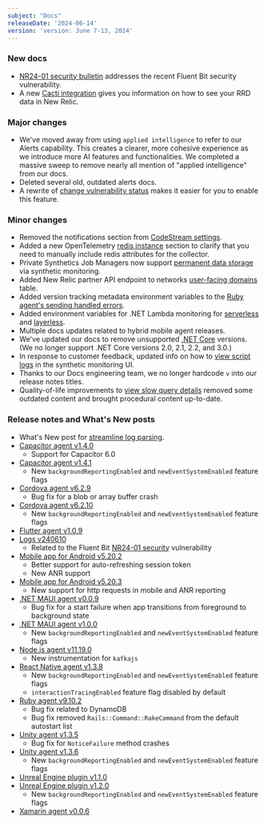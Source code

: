 ```yaml
---
subject: "Docs"
releaseDate: '2024-06-14'
version: 'version: June 7-13, 2024'
---
```


### New docs

* [NR24-01 security bulletin](/docs/security/new-relic-security/security-bulletins/security-bulletin-nr24-01) addresses the recent Fluent Bit security vulnerability.
* A new [Cacti integration](/docs/infrastructure/host-integrations/host-integrations-list/cacti-integration) gives you information on how to see your RRD data in New Relic.

### Major changes

* We've moved away from using `applied intelligence` to refer to our Alerts capability. This creates a clearer, more cohesive experience as we introduce more AI features and functionalities. We completed a massive sweep to remove nearly all mention of "applied intelligence" from our docs.
* Deleted several old, outdated alerts docs.
* A rewrite of [change vulnerability status](/docs/vulnerability-management/change-vulnerability-status) makes it easier for you to enable this feature.

### Minor changes

* Removed the notifications section from [CodeStream settings](/docs/codestream/codestream-settings/account-settings).
* Added a new OpenTelemetry [redis instance](/docs/more-integrations/open-source-telemetry-integrations/opentelemetry/best-practices/opentelemetry-best-practices-resources) section to clarify that you need to manually include redis attributes for the collector.
* Private Synthetics Job Managers now support [permanent data storage](/docs/synthetics/synthetic-monitoring/private-locations/job-manager-configuration/#permanent-data-storage) via synthetic monitoring.
* Added New Relic partner API endpoint to networks [user-facing domains](/docs/new-relic-solutions/get-started/networks/#user-facing-domains) table.
* Added version tracking metadata environment variables to the [Ruby agent's sending handled errors](/docs/apm/agents/ruby-agent/api-guides/sending-handled-errors-new-relic/#version-tracking).
* Added environment variables for .NET Lambda monitoring for [serverless](/docs/serverless-function-monitoring/aws-lambda-monitoring/enable-lambda-monitoring/configure-serverless-monitoring-aws-lambda/#dotnet) and [layerless](/docs/serverless-function-monitoring/aws-lambda-monitoring/enable-lambda-monitoring/enable-serverless-monitoring-aws-lambda-layerless/#dotnet).
* Multiple docs updates related to hybrid mobile agent releases.
* We've updated our docs to remove unsupported [.NET Core](/docs/apm/agents/net-agent/getting-started/net-agent-compatibility-requirements-net-core) versions. (We no longer support .NET Core versions 2.0, 2.1, 2.2, and 3.0.)
* In response to customer feedback, updated info on how to [view script logs](/docs/synthetics/synthetic-monitoring/using-monitors/view-simple-scripted-monitor-results/#viewing-logs) in the synthetic monitoring UI.
* Thanks to our Docs engineering team, we no longer hardcode `v` into our release notes titles.
* Quality-of-life improvements to [view slow query details](/docs/apm/apm-ui-pages/monitoring/view-slow-query-details) removed some outdated content and brought procedural content up-to-date.

### Release notes and What's New posts

* What's New post for [streamline log parsing](/whats-new/2024/06/whats-new-06-11-click-to-parse).
* [Capacitor agent v1.4.0](src/content/docs/release-notes/mobile-release-notes/capacitor-release-notes/capacitor-agent-140)
    * Support for Capacitor 6.0
* [Capacitor agent v1.4.1](/docs/release-notes/mobile-release-notes/capacitor-release-notes/capacitor-agent-141)
    * New `backgroundReportingEnabled` and `newEventSystemEnabled` feature flags
* [Cordova agent v6.2.9](/docs/release-notes/mobile-release-notes/cordova-release-notes/cordova-agent-629)
    * Bug fix for a blob or array buffer crash
* [Cordova agent v6.2.10](/docs/release-notes/mobile-release-notes/cordova-release-notes/cordova-agent-6210)
    * New `backgroundReportingEnabled` and `newEventSystemEnabled` feature flags
* [Flutter agent v1.0.9](/docs/release-notes/mobile-release-notes/flutter-release-notes/flutter-agent-109)
* [Logs v240610](/docs/release-notes/logs-release-notes/logs-24-06-10.mdx)
    * Related to the Fluent Bit [NR24-01 security](/docs/security/new-relic-security/security-bulletins/security-bulletin-nr24-01) vulnerability
* [Mobile app for Android v5.20.2](/docs/release-notes/mobile-apps-release-notes/new-relic-android-release-notes/new-relic-android-5202)
    * Better support for auto-refreshing session token
    * New ANR support
* [Mobile app for Android v5.20.3](/docs/release-notes/mobile-apps-release-notes/new-relic-android-release-notes/new-relic-android-5203)
    * New support for http requests in mobile and ANR reporting
* [.NET MAUI agent v0.0.9](/docs/release-notes/mobile-release-notes/net-maui-release-notes/net-maui-agent-009)
    * Bug fix for a start failure when app transitions from foreground to background state
* [.NET MAUI agent v1.0.0](/docs/release-notes/mobile-release-notes/net-maui-release-notes/net-maui-agent-100)
    * New `backgroundReportingEnabled` and `newEventSystemEnabled` feature flags
* [Node.js agent v11.19.0](/docs/release-notes/agent-release-notes/nodejs-release-notes/node-agent-11-19-0)
    * New instrumentation for `kafkajs`
* [React Native agent v1.3.8](/docs/release-notes/mobile-release-notes/react-native-release-notes/react-native-agent-138)
    * New `backgroundReportingEnabled` and `newEventSystemEnabled` feature flags
    * `interactionTracingEnabled` feature flag disabled by default
* [Ruby agent v9.10.2](/docs/release-notes/agent-release-notes/ruby-release-notes/ruby-agent-9-10-2)
    * Bug fix related to DynamoDB
    * Bug fix removed `Rails::Command::RakeCommand` from the default autostart list
* [Unity agent v1.3.5](/docs/release-notes/mobile-release-notes/unity-release-notes/unity-agent-135)
    * Bug fix for `NoticeFailure` method crashes
* [Unity agent v1.3.6](/docs/release-notes/mobile-release-notes/unity-release-notes/unity-agent-136)
    * New `backgroundReportingEnabled` and `newEventSystemEnabled` feature flags
* [Unreal Engine plugin v1.1.0](/docs/release-notes/mobile-release-notes/unreal-release-notes/unreal-engine-plugin-110)
* [Unreal Engine plugin v1.2.0](/docs/release-notes/mobile-release-notes/unreal-release-notes/unreal-engine-plugin-120)
    * New `backgroundReportingEnabled` and `newEventSystemEnabled` feature flags
* [Xamarin agent v0.0.6](/docs/release-notes/mobile-release-notes/xamarin-release-notes/xamarin-agent-006)















